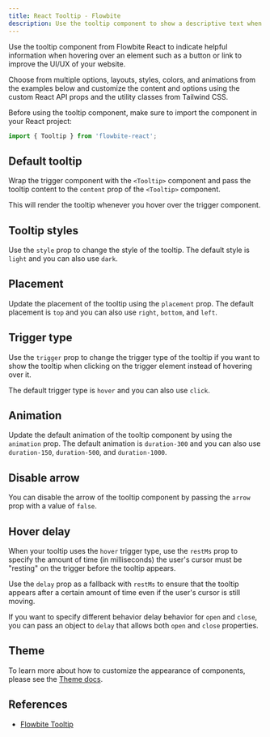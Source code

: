 ```yaml
---
title: React Tooltip - Flowbite
description: Use the tooltip component to show a descriptive text when hovering over an element such as a button and customize the content and style with React and Tailwind CSS
---
```


Use the tooltip component from Flowbite React to indicate helpful information when hovering over an element such as a button or link to improve the UI/UX of your website.

Choose from multiple options, layouts, styles, colors, and animations from the examples below and customize the content and options using the custom React API props and the utility classes from Tailwind CSS.

Before using the tooltip component, make sure to import the component in your React project:

```jsx
import { Tooltip } from 'flowbite-react';
```

## Default tooltip

Wrap the trigger component with the `<Tooltip>` component and pass the tooltip content to the `content` prop of the `<Tooltip>` component.

This will render the tooltip whenever you hover over the trigger component.

<Example name="tooltip.root" />

## Tooltip styles

Use the `style` prop to change the style of the tooltip. The default style is `light` and you can also use `dark`.

<Example name="tooltip.styles" />

## Placement

Update the placement of the tooltip using the `placement` prop. The default placement is `top` and you can also use `right`, `bottom`, and `left`.

<Example name="tooltip.placement" />

## Trigger type

Use the `trigger` prop to change the trigger type of the tooltip if you want to show the tooltip when clicking on the trigger element instead of hovering over it.

The default trigger type is `hover` and you can also use `click`.

<Example name="tooltip.trigger" />

## Animation

Update the default animation of the tooltip component by using the `animation` prop. The default animation is `duration-300` and you can also use `duration-150`, `duration-500`, and `duration-1000`.

<Example name="tooltip.animation" />

## Disable arrow

You can disable the arrow of the tooltip component by passing the `arrow` prop with a value of `false`.

<Example name="tooltip.disableArrow" />

## Hover delay

When your tooltip uses the `hover` trigger type, use the `restMs` prop to specify the amount of time (in milliseconds) the user's cursor must be "resting" on the trigger before the tooltip appears.

Use the `delay` prop as a fallback with `restMs` to ensure that the tooltip appears after a certain amount of time even if the user's cursor is still moving.

If you want to specify different behavior delay behavior for `open` and `close`, you can pass an object to `delay` that allows both `open` and `close` properties.

<Example name="tooltip.hoverDelay" />

## Theme

To learn more about how to customize the appearance of components, please see the [Theme docs](/docs/customize/theme).

<Theme name="tooltip" />

## References

- [Flowbite Tooltip](https://flowbite.com/docs/components/tooltips/)
